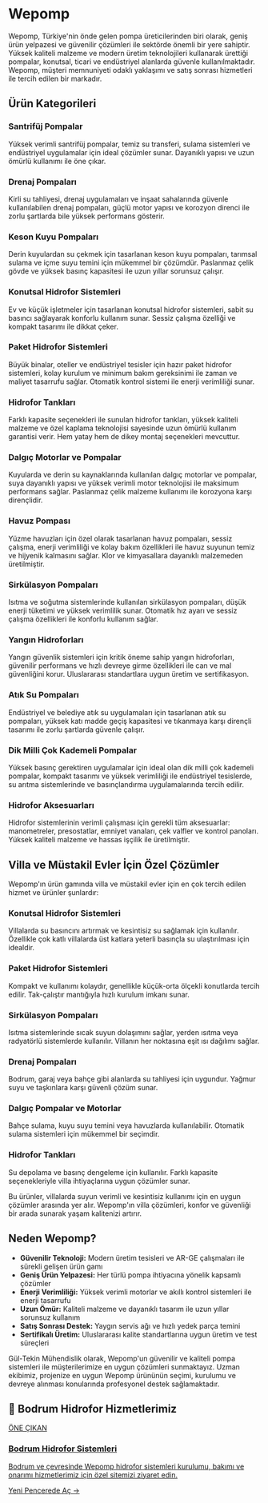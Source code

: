 # Wepomp

Wepomp, Türkiye'nin önde gelen pompa üreticilerinden biri olarak, geniş ürün yelpazesi ve güvenilir çözümleri ile sektörde önemli bir yere sahiptir. Yüksek kaliteli malzeme ve modern üretim teknolojileri kullanarak ürettiği pompalar, konutsal, ticari ve endüstriyel alanlarda güvenle kullanılmaktadır. Wepomp, müşteri memnuniyeti odaklı yaklaşımı ve satış sonrası hizmetleri ile tercih edilen bir markadır.

## Ürün Kategorileri

### Santrifüj Pompalar
Yüksek verimli santrifüj pompalar, temiz su transferi, sulama sistemleri ve endüstriyel uygulamalar için ideal çözümler sunar. Dayanıklı yapısı ve uzun ömürlü kullanımı ile öne çıkar.

### Drenaj Pompaları
Kirli su tahliyesi, drenaj uygulamaları ve inşaat sahalarında güvenle kullanılabilen drenaj pompaları, güçlü motor yapısı ve korozyon direnci ile zorlu şartlarda bile yüksek performans gösterir.

### Keson Kuyu Pompaları
Derin kuyulardan su çekmek için tasarlanan keson kuyu pompaları, tarımsal sulama ve içme suyu temini için mükemmel bir çözümdür. Paslanmaz çelik gövde ve yüksek basınç kapasitesi ile uzun yıllar sorunsuz çalışır.

### Konutsal Hidrofor Sistemleri
Ev ve küçük işletmeler için tasarlanan konutsal hidrofor sistemleri, sabit su basıncı sağlayarak konforlu kullanım sunar. Sessiz çalışma özelliği ve kompakt tasarımı ile dikkat çeker.

### Paket Hidrofor Sistemleri
Büyük binalar, oteller ve endüstriyel tesisler için hazır paket hidrofor sistemleri, kolay kurulum ve minimum bakım gereksinimi ile zaman ve maliyet tasarrufu sağlar. Otomatik kontrol sistemi ile enerji verimliliği sunar.

### Hidrofor Tankları
Farklı kapasite seçenekleri ile sunulan hidrofor tankları, yüksek kaliteli malzeme ve özel kaplama teknolojisi sayesinde uzun ömürlü kullanım garantisi verir. Hem yatay hem de dikey montaj seçenekleri mevcuttur.

### Dalgıç Motorlar ve Pompalar
Kuyularda ve derin su kaynaklarında kullanılan dalgıç motorlar ve pompalar, suya dayanıklı yapısı ve yüksek verimli motor teknolojisi ile maksimum performans sağlar. Paslanmaz çelik malzeme kullanımı ile korozyona karşı dirençlidir.

### Havuz Pompası
Yüzme havuzları için özel olarak tasarlanan havuz pompaları, sessiz çalışma, enerji verimliliği ve kolay bakım özellikleri ile havuz suyunun temiz ve hijyenik kalmasını sağlar. Klor ve kimyasallara dayanıklı malzemeden üretilmiştir.

### Sirkülasyon Pompaları
Isıtma ve soğutma sistemlerinde kullanılan sirkülasyon pompaları, düşük enerji tüketimi ve yüksek verimlilik sunar. Otomatik hız ayarı ve sessiz çalışma özellikleri ile konforlu kullanım sağlar.

### Yangın Hidroforları
Yangın güvenlik sistemleri için kritik öneme sahip yangın hidroforları, güvenilir performans ve hızlı devreye girme özellikleri ile can ve mal güvenliğini korur. Uluslararası standartlara uygun üretim ve sertifikasyon.

### Atık Su Pompaları
Endüstriyel ve belediye atık su uygulamaları için tasarlanan atık su pompaları, yüksek katı madde geçiş kapasitesi ve tıkanmaya karşı dirençli tasarımı ile zorlu şartlarda güvenle çalışır.

### Dik Milli Çok Kademeli Pompalar
Yüksek basınç gerektiren uygulamalar için ideal olan dik milli çok kademeli pompalar, kompakt tasarımı ve yüksek verimliliği ile endüstriyel tesislerde, su arıtma sistemlerinde ve basınçlandırma uygulamalarında tercih edilir.

### Hidrofor Aksesuarları
Hidrofor sistemlerinin verimli çalışması için gerekli tüm aksesuarlar: manometreler, presostatlar, emniyet vanaları, çek valfler ve kontrol panoları. Yüksek kaliteli malzeme ve hassas işçilik ile üretilmiştir.

## Villa ve Müstakil Evler İçin Özel Çözümler

Wepomp'ın ürün gamında villa ve müstakil evler için en çok tercih edilen hizmet ve ürünler şunlardır:

### Konutsal Hidrofor Sistemleri
Villalarda su basıncını artırmak ve kesintisiz su sağlamak için kullanılır. Özellikle çok katlı villalarda üst katlara yeterli basınçla su ulaştırılması için idealdir.

### Paket Hidrofor Sistemleri  
Kompakt ve kullanımı kolaydır, genellikle küçük-orta ölçekli konutlarda tercih edilir. Tak-çalıştır mantığıyla hızlı kurulum imkanı sunar.

### Sirkülasyon Pompaları
Isıtma sistemlerinde sıcak suyun dolaşımını sağlar, yerden ısıtma veya radyatörlü sistemlerde kullanılır. Villanın her noktasına eşit ısı dağılımı sağlar.

### Drenaj Pompaları
Bodrum, garaj veya bahçe gibi alanlarda su tahliyesi için uygundur. Yağmur suyu ve taşkınlara karşı güvenli çözüm sunar.

### Dalgıç Pompalar ve Motorlar
Bahçe sulama, kuyu suyu temini veya havuzlarda kullanılabilir. Otomatik sulama sistemleri için mükemmel bir seçimdir.

### Hidrofor Tankları
Su depolama ve basınç dengeleme için kullanılır. Farklı kapasite seçenekleriyle villa ihtiyaçlarına uygun çözümler sunar.

Bu ürünler, villalarda suyun verimli ve kesintisiz kullanımı için en uygun çözümler arasında yer alır. Wepomp'ın villa çözümleri, konfor ve güvenliği bir arada sunarak yaşam kalitenizi artırır.

## Neden Wepomp?

- **Güvenilir Teknoloji:** Modern üretim tesisleri ve AR-GE çalışmaları ile sürekli gelişen ürün gamı
- **Geniş Ürün Yelpazesi:** Her türlü pompa ihtiyacına yönelik kapsamlı çözümler
- **Enerji Verimliliği:** Yüksek verimli motorlar ve akıllı kontrol sistemleri ile enerji tasarrufu
- **Uzun Ömür:** Kaliteli malzeme ve dayanıklı tasarım ile uzun yıllar sorunsuz kullanım
- **Satış Sonrası Destek:** Yaygın servis ağı ve hızlı yedek parça temini
- **Sertifikalı Üretim:** Uluslararası kalite standartlarına uygun üretim ve test süreçleri

Gül-Tekin Mühendislik olarak, Wepomp'un güvenilir ve kaliteli pompa sistemleri ile müşterilerimize en uygun çözümleri sunmaktayız. Uzman ekibimiz, projenize en uygun Wepomp ürününün seçimi, kurulumu ve devreye alınması konularında profesyonel destek sağlamaktadır.

## 🌟 Bodrum Hidrofor Hizmetlerimiz

<a href="https://bodrum-hidrofor.gul-tekinmuhendislik.com" target="_blank" rel="noopener noreferrer" class="link-card featured">
  <div class="link-card-content">
    <span class="badge">ÖNE ÇIKAN</span>
    <h3>Bodrum Hidrofor Sistemleri</h3>
    <p>Bodrum ve çevresinde Wepomp hidrofor sistemleri kurulumu, bakımı ve onarımı hizmetlerimiz için özel sitemizi ziyaret edin.</p>
    <span class="link-card-cta">Yeni Pencerede Aç →</span>
  </div>
</a>